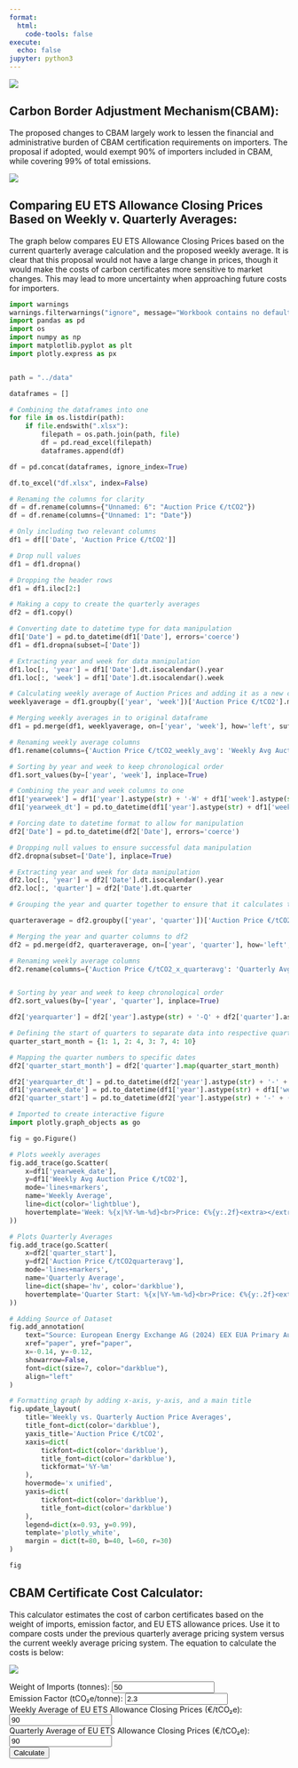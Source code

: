```yaml
---
format:
  html:
    code-tools: false
execute:
  echo: false
jupyter: python3
---
```


![](propchangesheader.png){fig-align="center"}

## **Carbon Border Adjustment Mechanism(CBAM):** 
The proposed changes to CBAM largely work to lessen the financial and administrative burden of CBAM certification requirements on importers. The proposal if adopted, would exempt 90% of importers included in CBAM, while covering 99% of total emissions.

![](CBAMgraphic.png){fig-align="center"}



## Comparing EU ETS Allowance Closing Prices Based on Weekly v. Quarterly Averages: 
The graph below compares EU ETS Allowance Closing Prices based on the current quarterly average calculation and the proposed weekly average. It is clear that this proposal would not have a large change in prices, though it would make the costs of carbon certificates more sensitive to market changes. This may lead to more uncertainty when approaching future costs for importers.
```python
import warnings
warnings.filterwarnings("ignore", message="Workbook contains no default style.*")
import pandas as pd
import os
import numpy as np
import matplotlib.pyplot as plt
import plotly.express as px


path = "../data"

dataframes = []

# Combining the dataframes into one
for file in os.listdir(path):
    if file.endswith(".xlsx"):
        filepath = os.path.join(path, file)
        df = pd.read_excel(filepath)
        dataframes.append(df)

df = pd.concat(dataframes, ignore_index=True)

df.to_excel("df.xlsx", index=False)

# Renaming the columns for clarity
df = df.rename(columns={"Unnamed: 6": "Auction Price €/tCO2"})
df = df.rename(columns={"Unnamed: 1": "Date"})

# Only including two relevant columns
df1 = df[['Date', 'Auction Price €/tCO2']]

# Drop null values
df1 = df1.dropna()

# Dropping the header rows
df1 = df1.iloc[2:]

# Making a copy to create the quarterly averages
df2 = df1.copy()

# Converting date to datetime type for data manipulation
df1['Date'] = pd.to_datetime(df1['Date'], errors='coerce')
df1 = df1.dropna(subset=['Date'])

# Extracting year and week for data manipulation
df1.loc[:, 'year'] = df1['Date'].dt.isocalendar().year
df1.loc[:, 'week'] = df1['Date'].dt.isocalendar().week

# Calculating weekly average of Auction Prices and adding it as a new column
weeklyaverage = df1.groupby(['year', 'week'])['Auction Price €/tCO2'].mean().reset_index()

# Merging weekly averages in to original dataframe
df1 = pd.merge(df1, weeklyaverage, on=['year', 'week'], how='left', suffixes=('', '_weekly_avg'))

# Renaming weekly average columns
df1.rename(columns={'Auction Price €/tCO2_weekly_avg': 'Weekly Avg Auction Price €/tCO2'}, inplace=True)

# Sorting by year and week to keep chronological order
df1.sort_values(by=['year', 'week'], inplace=True)

# Combining the year and week columns to one
df1['yearweek'] = df1['year'].astype(str) + '-W' + df1['week'].astype(str).str.zfill(2)
df1['yearweek_dt'] = pd.to_datetime(df1['year'].astype(str) + df1['week'].astype(str).str.zfill(2) + '1', format='%G%V%u')

# Forcing date to datetime format to allow for manipulation
df2['Date'] = pd.to_datetime(df2['Date'], errors='coerce')

# Dropping null values to ensure successful data manipulation
df2.dropna(subset=['Date'], inplace=True)

# Extracting year and week for data manipulation
df2.loc[:, 'year'] = df2['Date'].dt.isocalendar().year
df2.loc[:, 'quarter'] = df2['Date'].dt.quarter

# Grouping the year and quarter together to ensure that it calculates the mean of the values correctly

quarteraverage = df2.groupby(['year', 'quarter'])['Auction Price €/tCO2'].mean().reset_index()

# Merging the year and quarter columns to df2
df2 = pd.merge(df2, quarteraverage, on=['year', 'quarter'], how='left', suffixes=('', 'quarteravg'))

# Renaming weekly average columns
df2.rename(columns={'Auction Price €/tCO2_x_quarteravg': 'Quarterly Avg Auction Price €/tCO2'}, inplace=True)


# Sorting by year and week to keep chronological order
df2.sort_values(by=['year', 'quarter'], inplace=True)

df2['yearquarter'] = df2['year'].astype(str) + '-Q' + df2['quarter'].astype(str).str.zfill(2)

# Defining the start of quarters to separate data into respective quarters
quarter_start_month = {1: 1, 2: 4, 3: 7, 4: 10}

# Mapping the quarter numbers to specific dates
df2['quarter_start_month'] = df2['quarter'].map(quarter_start_month)

df2['yearquarter_dt'] = pd.to_datetime(df2['year'].astype(str) + '-' + df2['quarter_start_month'].astype(str) + '-01')
df1['yearweek_date'] = pd.to_datetime(df1['year'].astype(str) + df1['week'].astype(str) + '1', format='%G%V%u')
df2['quarter_start'] = pd.to_datetime(df2['year'].astype(str) + '-' + (3 * df2['quarter'] - 2).astype(str).str.zfill(2) + '-01')

# Imported to create interactive figure
import plotly.graph_objects as go 

fig = go.Figure()

# Plots weekly averages
fig.add_trace(go.Scatter( 
    x=df1['yearweek_date'],
    y=df1['Weekly Avg Auction Price €/tCO2'],
    mode='lines+markers',
    name='Weekly Average',
    line=dict(color='lightblue'),
    hovertemplate='Week: %{x|%Y-%m-%d}<br>Price: €%{y:.2f}<extra></extra>'
))

# Plots Quarterly Averages
fig.add_trace(go.Scatter( 
    x=df2['quarter_start'],
    y=df2['Auction Price €/tCO2quarteravg'],
    mode='lines+markers',
    name='Quarterly Average',
    line=dict(shape='hv', color='darkblue'),
    hovertemplate='Quarter Start: %{x|%Y-%m-%d}<br>Price: €%{y:.2f}<extra></extra>'
))

# Adding Source of Dataset
fig.add_annotation( 
    text="Source: European Energy Exchange AG (2024) EEX EUA Primary Auction Spot Data. Available at: www.eex.com (Accessed: 25 June 2025)",
    xref="paper", yref="paper",
    x=-0.14, y=-0.12,
    showarrow=False,
    font=dict(size=7, color="darkblue"),
    align="left"
)

# Formatting graph by adding x-axis, y-axis, and a main title
fig.update_layout( 
    title='Weekly vs. Quarterly Auction Price Averages',
    title_font=dict(color='darkblue'),
    yaxis_title='Auction Price €/tCO2',
    xaxis=dict(
        tickfont=dict(color='darkblue'),
        title_font=dict(color='darkblue'),
        tickformat='%Y-%m'
    ),
    hovermode='x unified',
    yaxis=dict(
        tickfont=dict(color='darkblue'),
        title_font=dict(color='darkblue')
    ),
    legend=dict(x=0.93, y=0.99),
    template='plotly_white',
    margin = dict(t=80, b=40, l=60, r=30) 
)

fig
```


::: {.cbam-calculator}

## CBAM Certificate Cost Calculator:

This calculator estimates the cost of carbon certificates based on the weight of imports, emission factor, and EU ETS allowance prices. Use it to compare costs under the previous quarterly average pricing system versus the current weekly average pricing system. The equation to calculate the costs is below:

![](carbon.png){fig-align="center"}


<div>
  <label>Weight of Imports (tonnes): <input type="number" id="weight" value="50"></label><br>
  <label>Emission Factor (tCO₂e/tonne): <input type="number" id="ef" value="2.3" step="0.1"></label><br>
  <label>Weekly Average of EU ETS Allowance Closing Prices (€/tCO₂e): <input type="number" id="WeeklyPrice" value="90"></label><br>
  <label>Quarterly Average of EU ETS Allowance Closing Prices (€/tCO₂e): <input type="number" id="QuarterlyPrice" value="90"></label><br>
  <button onclick="calculateCBAM()">Calculate</button>
  <p id="result_weekly"></p>
  <p id="result_quarterly"></p>
</div>

<script>
  function calculateCBAM() {
    const weight = parseFloat(document.getElementById('weight').value);
    const ef = parseFloat(document.getElementById('ef').value);
    const weeklyPrice = parseFloat(document.getElementById('WeeklyPrice').value);
    const quarterlyPrice = parseFloat(document.getElementById('QuarterlyPrice').value);

    const carbonemissionsw = weight * ef;
    const totalWeekly = carbonemissionsw * weeklyPrice;

    const carbonemissionsq = weight * ef;
    const totalQuarterly = carbonemissionsq * quarterlyPrice;

    document.getElementById('result_weekly').innerText =
      `Carbon Certificate Price based on Weekly EU ETS Allowance Closing Price Averages: €${totalWeekly.toFixed(2)}`;

    document.getElementById('result_quarterly').innerText =
      `Carbon Certificate Price based on Quarterly EU ETS Allowance Closing Price Averages: €${totalQuarterly.toFixed(2)}`;
  }
</script>

:::
